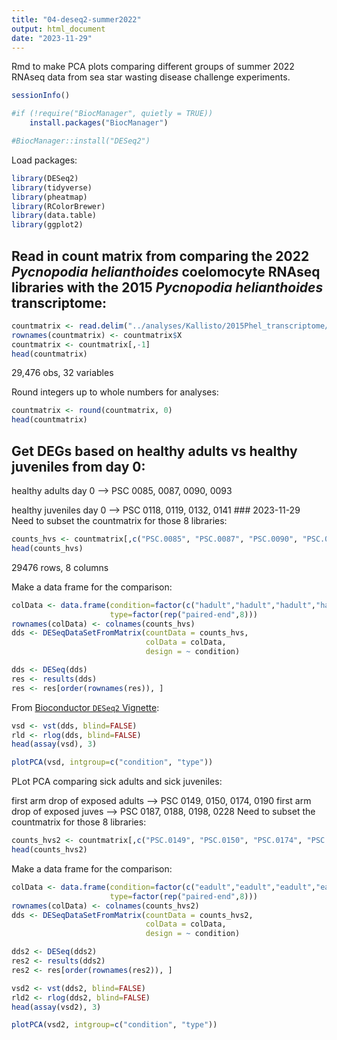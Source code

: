 ```yaml
---
title: "04-deseq2-summer2022"
output: html_document
date: "2023-11-29"
---
```

Rmd to make PCA plots comparing different groups of summer 2022 RNAseq data from sea star wasting disease challenge experiments. 

```r
sessionInfo()
```


```r
#if (!require("BiocManager", quietly = TRUE))
    install.packages("BiocManager")

#BiocManager::install("DESeq2")
```

Load packages:
```r
library(DESeq2)
library(tidyverse)
library(pheatmap)
library(RColorBrewer)
library(data.table)
library(ggplot2)
```

## Read in count matrix from comparing the 2022 _Pycnopodia helianthoides_ coelomocyte RNAseq libraries with the 2015 _Pycnopodia helianthoides_ transcriptome:  
```r
countmatrix <- read.delim("../analyses/Kallisto/2015Phel_transcriptome/kallisto-20231129_2015.isoform.counts.matrix", header = TRUE, sep = '\t')
rownames(countmatrix) <- countmatrix$X
countmatrix <- countmatrix[,-1]
head(countmatrix)
```
29,476 obs, 32 variables

Round integers up to whole numbers for analyses:    
```r
countmatrix <- round(countmatrix, 0)
head(countmatrix)
```

## Get DEGs based on healthy adults vs healthy juveniles from day 0:

healthy adults day 0 --> PSC 0085, 0087, 0090, 0093

healthy juveniles day 0 --> PSC 0118, 0119, 0132, 0141
### 2023-11-29   
Need to subset the countmatrix for those 8 libraries:    
```r
counts_hvs <- countmatrix[,c("PSC.0085", "PSC.0087", "PSC.0090", "PSC.0093", "PSC.0118", "PSC.0119", "PSC.0132", "PSC.0141")]
head(counts_hvs)
```
29476 rows, 8 columns 

Make a data frame for the comparison: 
```r
colData <- data.frame(condition=factor(c("hadult","hadult","hadult","hadult","hjuve","hjuve","hjuve","hjuve")),
                      type=factor(rep("paired-end",8)))
rownames(colData) <- colnames(counts_hvs)
dds <- DESeqDataSetFromMatrix(countData = counts_hvs,
                              colData = colData,
                              design = ~ condition)
```
```r
dds <- DESeq(dds)
res <- results(dds)
res <- res[order(rownames(res)), ]
```

From [Bioconductor `DESeq2` Vignette](http://bioconductor.org/packages/release/bioc/vignettes/DESeq2/inst/doc/DESeq2.html):     
```r
vsd <- vst(dds, blind=FALSE)
rld <- rlog(dds, blind=FALSE)
head(assay(vsd), 3)
```
```r
plotPCA(vsd, intgroup=c("condition", "type"))
```


PLot PCA comparing sick adults and sick juveniles: 

first arm drop of exposed adults --> PSC 0149, 0150, 0174, 0190
first arm drop of exposed juves --> PSC 0187, 0188, 0198, 0228
Need to subset the countmatrix for those 8 libraries:    
```r
counts_hvs2 <- countmatrix[,c("PSC.0149", "PSC.0150", "PSC.0174", "PSC.0190", "PSC.0187", "PSC.0188", "PSC.0198", "PSC.0228")]
head(counts_hvs2)
```

Make a data frame for the comparison: 
```r
colData <- data.frame(condition=factor(c("eadult","eadult","eadult","eadult","ejuve","ejuve","ejuve","ejuve")),
                      type=factor(rep("paired-end",8)))
rownames(colData) <- colnames(counts_hvs2)
dds <- DESeqDataSetFromMatrix(countData = counts_hvs2,
                              colData = colData,
                              design = ~ condition)
```

```r
dds2 <- DESeq(dds2)
res2 <- results(dds2)
res2 <- res[order(rownames(res2)), ]
```

```r
vsd2 <- vst(dds2, blind=FALSE)
rld2 <- rlog(dds2, blind=FALSE)
head(assay(vsd2), 3)
```

```r
plotPCA(vsd2, intgroup=c("condition", "type"))
```


